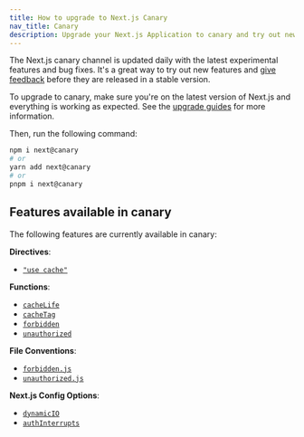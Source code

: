 ```yaml
---
title: How to upgrade to Next.js Canary
nav_title: Canary
description: Upgrade your Next.js Application to canary and try out new features.
---
```


The Next.js canary channel is updated daily with the latest experimental features and bug fixes. It's a great way to try out new features and [give feedback](https://github.com/vercel/next.js/issues) before they are released in a stable version.

To upgrade to canary, make sure you're on the latest version of Next.js and everything is working as expected. See the [upgrade guides](/docs/app/building-your-application/upgrading) for more information.

Then, run the following command:

```bash filename="Terminal"
npm i next@canary
# or
yarn add next@canary
# or
pnpm i next@canary
```

## Features available in canary

The following features are currently available in canary:

**Directives**:

- [`"use cache"`](/docs/app/api-reference/directives/use-cache)

**Functions**:

- [`cacheLife`](/docs/app/api-reference/functions/cacheLife)
- [`cacheTag`](/docs/app/api-reference/functions/cacheTag)
- [`forbidden`](/docs/app/api-reference/functions/forbidden)
- [`unauthorized`](/docs/app/api-reference/functions/unauthorized)

**File Conventions**:

- [`forbidden.js`](/docs/app/api-reference/file-conventions/forbidden)
- [`unauthorized.js`](/docs/app/api-reference/file-conventions/unauthorized)

**Next.js Config Options**:

- [`dynamicIO`](/docs/app/api-reference/config/next-config-js/dynamicIO)
- [`authInterrupts`](/docs/app/api-reference/config/next-config-js/authInterrupts)
